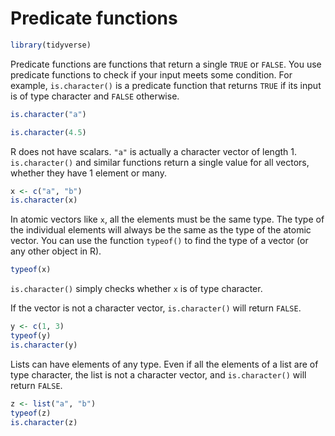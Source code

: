 # Predicate functions

```r
library(tidyverse)
```

Predicate functions are functions that return a single `TRUE` or `FALSE`. You use predicate functions to check if your input meets some condition. For example, `is.character()` is a predicate function that returns `TRUE` if its input is of type character and `FALSE` otherwise.

```r
is.character("a")
```

```r
is.character(4.5)
```

R does not have scalars. `"a"` is actually a character vector of length 1. `is.character()` and similar functions return a single value for all vectors, whether they have 1 element or many.

```r
x <- c("a", "b")
is.character(x)
```

In atomic vectors like `x`, all the elements must be the same type. The type of the individual elements will always be the same as the type of the atomic vector. You can use the function `typeof()` to find the type of a vector (or any other object in R).

```r
typeof(x)
```

`is.character()` simply checks whether `x` is of type character.

If the vector is not a character vector, `is.character()` will return `FALSE`.

```r
y <- c(1, 3)
typeof(y)
is.character(y)
```

Lists can have elements of any type. Even if all the elements of a list are of type character, the list is not a character vector, and `is.character()` will return `FALSE`.

```r
z <- list("a", "b")
typeof(z)
is.character(z)
```
